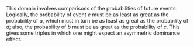 \begin{tcolorbox}
Which one of the following events do you think is most likely to happen in the next twenty years?

\begin{enumerate}[label=\alph*.]
	\item Scotland becomes an independent country.
	\item Either Catalonia or Quebec become independent countries.
	\item Catalonia becomes an independent country.
	\item Scotland and Quebec become independent countries.
	\item Either Scotland or Quebec become independent countries.
\end{enumerate}
\end{tcolorbox}

This domain involves comparisons of the probabilities of future events.
Logically, the probability of event $e$ must be as least as great as the probability of $a$, which must in turn be as least as great as the probability of $d$; also, the probability of $b$ must be as great as the probability of $c$.
This gives some triples in which one might expect an asymmetric dominance effect.
